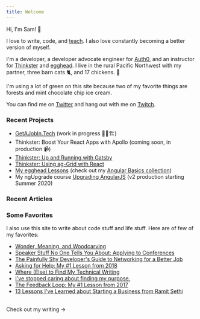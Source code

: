 ```yaml
---
title: Welcome
---
```



Hi, I'm Sam! 👋

I love to write, code, and [teach](./talks). I also love constantly becoming a better version of myself.

I'm a developer, a developer advocate engineer for [Auth0](http://www.auth0.com), and an instructor for [Thinkster](http://www.thinkster.io) and [egghead](http://www.egghead.io). I live in the rural Pacific Northwest with my partner, three barn cats 🐈, and 17 chickens. 🐓

I'm using a lot of green on this site because two of my favorite things are forests and mint chocolate chip ice cream.

You can find me on [Twitter](https://twitter.com/samjulien) and hang out with me on [Twitch](https://www.twitch.tv/samjulien).

### Recent Projects

- [GetAJobIn.Tech](http://getajobin.tech) (work in progress 👷‍♂️🏗)
- Thinkster: Boost Your React Apps with Apollo (coming soon, in production 📹)
- [Thinkster: Up and Running with Gatsby](https://thinkster.io/tutorials/up-and-running-with-gatsby-intro)
- [Thinkster: Using ag-Grid with React](https://thinkster.io/tutorials/using-ag-grid-with-react-getting-started)
- [My egghead Lessons](https://egghead.io/instructors/sam-julien?af=6zxcwn) (check out my [Angular Basics collection](https://egghead.io/playlists/angular-basics-888f?af=6zxcwn))
- My ngUpgrade course [Upgrading AngularJS](https://www.upgradingangularjs.com/) (v2 production starting Summer 2020)

### Recent Articles

<RecentArticles />

### Some Favorites

I also use this site to write about code stuff and life stuff. Here are of few of my favorites:

- [Wonder, Meaning, and Woodcarving](./wonder)
- [Speaker Stuff No One Tells You About: Applying to Conferences](./speaker-stuff-conferences)
- [The Painfully Shy Developer's Guide to Networking for a Better Job](./shy-dev-networking)
- [Asking for Help: My #1 Lesson from 2018](./ask-for-help-2018)
- [Where (Else) to Find My Technical Writing](./where-to-find-my-tech-writing)
- [I've stopped caring about finding my purpose.](/anti-purpose)
- [The Feedback Loop: My #1 Lesson from 2017](./feedback-loop)
- [13 Lessons I've Learned about Starting a Business from Ramit Sethi](./ramit-lessons)

<br/>
<Link to="/writing" aria-label="Visit writing" className="button-secondary">
  Check out my writing &rarr;
</Link>
